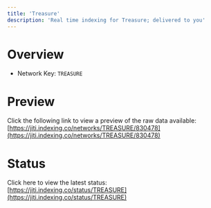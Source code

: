 ```yaml
---
title: 'Treasure'
description: 'Real time indexing for Treasure; delivered to you'
---
```


# Overview
- Network Key: `TREASURE`

# Preview
Click the following link to view a preview of the raw data available: [https://jiti.indexing.co/networks/TREASURE/830478](https://jiti.indexing.co/networks/TREASURE/830478)

# Status
Click here to view the latest status: [https://jiti.indexing.co/status/TREASURE](https://jiti.indexing.co/status/TREASURE)
